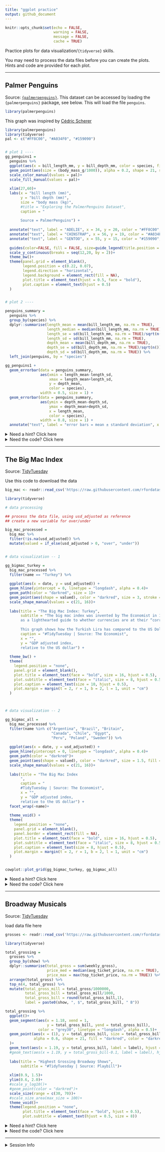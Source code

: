 ```yaml
---
title: "ggplot practice"
output: github_document
---
```


```r
knitr::opts_chunk$set(echo = FALSE,
                      warning = FALSE,
                      message = FALSE,
                      cache = TRUE)
```

Practice plots for data visualization/`{tidyverse}` skills. 

You may need to process the data files before you can create the plots. Hints and code are provided for each plot. 

---

## Palmer Penguins

Source: [`{palmerpenguins}`](https://github.com/allisonhorst/palmerpenguins). 
This dataset can be accessed by loading the `{palmerpenguins}` package, see below. This will load the file `penguins`.

```r
library(palmerpenguins)
```

This graph was inspired by [Cédric Scherer](https://github.com/Z3tt/TidyTuesday/tree/master/plots/2020_31)

```r
library(palmerpenguins)
library(tidyverse)
pal <- c("#FF8C00", "#A034F0", "#159090")


# plot 1 ----
gg_penguins1 =
  penguins %>% 
  ggplot(aes(x = bill_length_mm, y = bill_depth_mm, color = species, fill = species))+
  geom_point(aes(size = (body_mass_g/1000)), alpha = 0.2, shape = 21, stroke = 1)+
  scale_color_manual(values = pal)+
  scale_fill_manual(values = pal)+
  
  xlim(27,60)+
  labs(x = "bill length (mm)",
       y = "bill depth (mm)",
       size = "body mass (kg)",
       #title = "Exploring the PalmerPenguins Dataset",
       caption = "
       
       Source = PalmerPenguins") +
  
  annotate("text", label = "ADELIE", x = 34, y = 20, color = "#FF8C00", fontface = "bold")+
  annotate("text", label = "CHINSTRAP", x = 56, y = 19, color = "#A034F0", fontface = "bold")+
  annotate("text", label = "GENTOO", x = 55, y = 15, color = "#159090", fontface = "bold")+
  
  guides(color=FALSE, fill = FALSE, size=guide_legend(title.position = "top"))+
  scale_y_continuous(breaks = seq(12,20, by = 2))+
  theme_bw()+
  theme(panel.grid = element_blank(),
        legend.position = c(0.22, 0.07),
        legend.direction = "horizontal",
        legend.background = element_rect(fill = NA),
        plot.title = element_text(hjust = 0.5, face = "bold"),
        plot.caption = element_text(hjust = 0.5)
  )


# plot 2 ----

penguins_summary = 
  penguins %>% 
  group_by(species) %>% 
  dplyr::summarise(length_mean = mean(bill_length_mm, na.rm = TRUE),
                   length_median = median(bill_length_mm, na.rm = TRUE),
                   length_se = sd(bill_length_mm, na.rm = TRUE)/sqrt(n()),
                   length_sd = sd(bill_length_mm, na.rm = TRUE),
                   depth_mean = mean(bill_depth_mm, na.rm = TRUE),
                   depth_se = sd(bill_depth_mm, na.rm = TRUE)/sqrt(n()),
                   depth_sd = sd(bill_depth_mm, na.rm = TRUE)) %>% 
  left_join(penguins, by = "species")

gg_penguins1 + 
  geom_errorbar(data = penguins_summary, 
                aes(xmin = length_mean-length_sd, 
                    xmax = length_mean+length_sd, 
                    y = depth_mean,
                    color = species),
                width = 0.5, size = 1) +
  geom_errorbar(data = penguins_summary, 
                aes(ymin = depth_mean-depth_sd, 
                    ymax = depth_mean+depth_sd, 
                    x = length_mean,
                    color = species),
                width = 0.8, size = 1) +
  annotate("text", label = "error bars = mean ± standard deviation", x = 52, y = 12, size = 3)
```


<details>
<summary>Need a hint? Click here</summary>

- This graph uses two datasets: (a) the `penguins` dataset to create the scatterplot, and (b) a summary dataset for the error bars, which must be created from the `penguins` dataset.
- Use `{dplyr}` tools (`group_by()`, `summarize()`) to calculate means and standard deviations.
- Color palette used is: `pal <- c("#FF8C00", "#A034F0", "#159090")`.


</details>


<details>
<summary>Need the code? Click here</summary>

```r
# load packages
library(palmerpenguins)
library(tidyverse)

# set the color palette
pal <- c("#FF8C00", "#A034F0", "#159090")


# plot 1 (base scatterplot) ----
gg_penguins1 =
  penguins %>% 
  ggplot(aes(x = bill_length_mm, y = bill_depth_mm, color = species, fill = species))+
  
  geom_point(aes(size = (body_mass_g/1000)), alpha = 0.2, shape = 21, stroke = 1)+
  
  # we are using shape = 21 (filled circle), which has both color and fill arguments
  scale_color_manual(values = pal)+
  scale_fill_manual(values = pal)+
  
  # set axis labels, title, caption, etc. 
  labs(x = "bill length (mm)",
       y = "bill depth (mm)",
       size = "body mass (kg)",
       #title = "Exploring the PalmerPenguins Dataset",
       caption = "
       
       Source = PalmerPenguins") +
  
  # add text via annotations to label the three species
  # this is an alternative to putting the colors in the legend
  annotate("text", label = "ADELIE", x = 34, y = 20, color = "#FF8C00", fontface = "bold")+
  annotate("text", label = "CHINSTRAP", x = 56, y = 19, color = "#A034F0", fontface = "bold")+
  annotate("text", label = "GENTOO", x = 55, y = 15, color = "#159090", fontface = "bold")+
  
  guides(color=FALSE, fill = FALSE, size=guide_legend(title.position = "top"))+
  
  # set axis limits
  # x axis is easier, but y-axis needs the scale_* function to set breaks
  xlim(27,60)+
  scale_y_continuous(breaks = seq(12,20, by = 2))+
  
  # set and customize the theme
  theme_bw()+
  theme(panel.grid = element_blank(),
        legend.position = c(0.22, 0.07),
        legend.direction = "horizontal",
        legend.background = element_rect(fill = NA),
        plot.title = element_text(hjust = 0.5, face = "bold"),
        plot.caption = element_text(hjust = 0.5)
  )


# plot 2 (error bars) ----

# create a summary dataframe that has mean/sd values
penguins_summary = 
  penguins %>% 
  group_by(species) %>% 
  dplyr::summarise(length_mean = mean(bill_length_mm, na.rm = TRUE),
                   length_sd = sd(bill_length_mm, na.rm = TRUE),
                   depth_mean = mean(bill_depth_mm, na.rm = TRUE),
                   depth_sd = sd(bill_depth_mm, na.rm = TRUE),
                   #length_se = sd(bill_length_mm, na.rm = TRUE)/sqrt(n()),
                   #depth_se = sd(bill_depth_mm, na.rm = TRUE)/sqrt(n())
  ) %>% 
  left_join(penguins, by = "species")


# now use this summary dataframe to add error bars onto the first plot
gg_penguins1 + 
  geom_errorbar(data = penguins_summary, 
                aes(xmin = length_mean-length_sd, 
                    xmax = length_mean+length_sd, 
                    y = depth_mean,
                    color = species),
                width = 0.5, size = 1) +
  geom_errorbar(data = penguins_summary, 
                aes(ymin = depth_mean-depth_sd, 
                    ymax = depth_mean+depth_sd, 
                    x = length_mean,
                    color = species),
                width = 0.8, size = 1) +
  annotate("text", label = "error bars = mean ± standard deviation", x = 52, y = 12, size = 3)
```

</details>



---

## The Big Mac Index
Source: [TidyTuesday](https://github.com/rfordatascience/tidytuesday/tree/master/data/2020/2020-12-22)

Use this code to download the data 

```r
big_mac <- readr::read_csv('https://raw.githubusercontent.com/rfordatascience/tidytuesday/master/data/2020/2020-12-22/big-mac.csv')
```

```r
library(tidyverse)

# data processing 

## process the data file, using usd_adjusted as reference
## create a new variable for over/under

big_mac_processed = 
  big_mac %>% 
  filter(!is.na(usd_adjusted)) %>% 
  mutate(valued = if_else(usd_adjusted > 0, "over", "under")) 


# data visualization -- 1

gg_bigmac_turkey =
  big_mac_processed %>% 
  filter(name == "Turkey") %>% 
  
  ggplot(aes(x = date, y = usd_adjusted)) +
  geom_hline(yintercept = 0, linetype = "longdash", alpha = 0.4)+
  geom_path(color = "darkred", size = 1)+
  geom_point(aes(shape = valued), color = "darkred", size = 3, stroke = 1, fill = "white") + 
  scale_shape_manual(values = c(21, 16))+
  
  labs(title = "The Big Mac Index: Turkey",
       subtitle = "The big mac index was invented by The Economist in 1986
       as a lighthearted guide to whether currencies are at their “correct” level.
       
       This graph shows how the Turkish Lira has compared to the US Dollar.",
       caption = "#TidyTuesday | Source: The Economist",
       x = "",
       y = "GDP adjusted index, 
       relative to the US dollar") + 
  
  theme_bw() +
  theme(
    legend.position = "none",
    panel.grid = element_blank(),
    plot.title = element_text(face = "bold", size = 16, hjust = 0.5),
    plot.subtitle = element_text(face = "italic", size = 8, hjust = 0.5),
    plot.caption = element_text(size = 10, hjust = 0.5),
    plot.margin = margin(t = 2, r = 1, b = 2, l = 1, unit = "cm")
  ) 



# data visualization -- 2

gg_bigmac_all = 
  big_mac_processed %>% 
  filter(name %in% c("Argentina", "Brazil", "Britain", 
                     "Canada", "Chile", "Egypt",
                     "Peru", "Poland", "Sweden")) %>% 
  
  ggplot(aes(x = date, y = usd_adjusted)) +
  geom_hline(yintercept = 0, linetype = "longdash", alpha = 0.4)+
  geom_path(color = "darkred")+
  geom_point(aes(shape = valued), color = "darkred", size = 1.5, fill = "white") + 
  scale_shape_manual(values = c(21, 16))+
  
  labs(title = "The Big Mac Index
       ",
       caption = "
       #TidyTuesday | Source: The Economist",
       x = "",
       y = "GDP adjusted index, 
       relative to the US dollar") + 
  facet_wrap(~name)+
  
  theme_void() +
  theme(
    legend.position = "none",
    panel.grid = element_blank(),
    panel.border = element_rect(fill = NA),
    plot.title = element_text(face = "bold", size = 16, hjust = 0.5),
    plot.subtitle = element_text(face = "italic", size = 8, hjust = 0.5),
    plot.caption = element_text(size = 8, hjust = 0.5),
    plot.margin = margin(t = 2, r = 1, b = 2, l = 1, unit = "cm")
  ) 


cowplot::plot_grid(gg_bigmac_turkey, gg_bigmac_all)
```

<details>
<summary>Need a hint? Click here</summary>

- We are setting different shapes for + and - values. To do this, create a new binary variable for above/below, and use that in `aes(shape = ...)`.
- Horizontal line at y = 0: `geom_hline (yintercept = 0)`
- Gridlines can be removed using `theme()`

For the second plot,  

- Choose a few countries using `filter(name %in% c(...))`
- Panels created using `facet_wrap()` 

</details>


<details>
<summary>Need the code? Click here</summary>

```r
library(tidyverse)

# data processing 

## process the data file, using usd_adjusted as reference
## create a new variable for over/under

big_mac_processed = 
  big_mac %>% 
  filter(!is.na(usd_adjusted)) %>% 
  mutate(valued = if_else(usd_adjusted > 0, "over", "under")) 


# data visualization -- 1

gg_bigmac_turkey =
  big_mac_processed %>% 
  filter(name == "Turkey") %>% 
  
  ggplot(aes(x = date, y = usd_adjusted)) +
  
  # set the horizontal line first, as that will go under all the other geoms
  geom_hline(yintercept = 0, linetype = "longdash", alpha = 0.4)+
  
  geom_path(color = "darkred", size = 1)+
  geom_point(aes(shape = valued), color = "darkred", size = 3, stroke = 1, fill = "white") + 
  scale_shape_manual(values = c(21, 16))+
  
  labs(title = "The Big Mac Index: Turkey",
       subtitle = "The big mac index was invented by The Economist in 1986
       as a lighthearted guide to whether currencies are at their “correct” level.
       
       This graph shows how the Turkish Lira has compared to the US Dollar.",
       caption = "#TidyTuesday | Source: The Economist",
       x = "",
       y = "GDP adjusted index, 
       relative to the US dollar") + 
  
  theme_bw() +
  theme(
    legend.position = "none",
    panel.grid = element_blank(),
    plot.title = element_text(face = "bold", size = 16, hjust = 0.5),
    plot.subtitle = element_text(face = "italic", size = 8, hjust = 0.5),
    plot.caption = element_text(size = 10, hjust = 0.5),
    plot.margin = margin(t = 2, r = 1, b = 2, l = 1, unit = "cm")
  ) 


# data visualization -- 2

gg_bigmac_all = 
  big_mac_processed %>% 
  # select a few countries. this is a random list to get a 3x3 set of panels
  filter(name %in% c("Argentina", "Brazil", "Britain", 
                     "Canada", "Chile", "Egypt",
                     "Peru", "Poland", "Sweden")) %>% 
  
  ggplot(aes(x = date, y = usd_adjusted)) +
  geom_hline(yintercept = 0, linetype = "longdash", alpha = 0.4)+
  geom_path(color = "darkred")+
  geom_point(aes(shape = valued), color = "darkred", size = 1.5, fill = "white") + 
  scale_shape_manual(values = c(21, 16))+
  
  labs(title = "The Big Mac Index
       ",
       caption = "
       #TidyTuesday | Source: The Economist",
       x = "",
       y = "GDP adjusted index, 
       relative to the US dollar") + 
  facet_wrap(~name)+
  
  theme_void() +
  theme(
    legend.position = "none",
    panel.grid = element_blank(),
    panel.border = element_rect(fill = NA),
    plot.title = element_text(face = "bold", size = 16, hjust = 0.5),
    plot.subtitle = element_text(face = "italic", size = 8, hjust = 0.5),
    plot.caption = element_text(size = 8, hjust = 0.5),
    plot.margin = margin(t = 2, r = 1, b = 2, l = 1, unit = "cm")
  ) 
```
</details>


---

## Broadway Musicals
Source: [TidyTuesday](https://github.com/rfordatascience/tidytuesday/tree/master/data/2020/2020-04-28)

load data file here
```r
grosses <- readr::read_csv('https://raw.githubusercontent.com/rfordatascience/tidytuesday/master/data/2020/2020-04-28/grosses.csv', guess_max = 40000)
```

```r
library(tidyverse)

total_grossing = 
  grosses %>% 
  group_by(show) %>% 
  dplyr::summarise(total_gross = sum(weekly_gross),
                   price_med = median(avg_ticket_price, na.rm = TRUE),
                   price_max = max(top_ticket_price, na.rm = TRUE)) %>% 
  arrange(total_gross) %>% 
  top_n(4, total_gross) %>% 
  mutate(total_gross_mill = total_gross/1000000,
         total_gross_bill = total_gross_mill/1000,
         total_gross_bill = round(total_gross_bill,1),
         label = paste0(show, ", $", total_gross_bill, " B"))

total_grossing %>% 
  ggplot()+
  geom_segment(aes(x = 1.18, xend = 1, 
                   y = total_gross_bill, yend = total_gross_bill),
               color = "grey30", linetype = "longdash", alpha = 0.5)+  
  geom_point(aes(x = (1), y = total_gross_bill, size = total_gross_bill), 
             alpha = 0.6, shape = 21, fill = "darkred", color = "darkred", stroke = 1.5,
  )+
  geom_text(aes(x = 1.19, y = total_gross_bill, label = label), hjust = 0, size = 4)+
  #geom_text(aes(x = 1.19, y = total_gross_bill-0.1, label = label), hjust = 0, size = 3)+
  
  labs(title = "Highest Grossing Broadway Shows",
       subtitle = "#TidyTuesday | Source: Playbill")+
  
  xlim(0.9, 1.5)+
  ylim(0.6, 2.0)+
  #scale_y_log10()+
  #geom_point(color = "darkred")+
  scale_size(range = c(30, 70))+
  #scale_size_area(max_size = 100)+
  theme_void()+
  theme(legend.position = "none",
        plot.title = element_text(face = "bold", hjust = 0.5),
        plot.subtitle = element_text(hjust = 0.5, size = 8))


```

<details>
<summary>Need a hint? Click here</summary>

- This may look intimidating, but this is just a fancy-looking `geom_point`.
- Data are provided as weekly gross, you need to calculate the total gross per show, i.e.
`group_by(show) %>% summarize(...)`
- Then you choose the top 4 highest shows, using the `top_n()` function.
- Create a label and then use `geom_text`

</details>


<details>
<summary>Need the code? Click here</summary>
```r
# first, process the data
# gross values are in terms of weekly gross, we need to calculate total gross per show
total_grossing = 
  grosses %>% 
  group_by(show) %>% 
  dplyr::summarise(total_gross = sum(weekly_gross)) %>% 
  arrange(total_gross) %>% 
  # filter only the top 4
  top_n(4, total_gross) %>%
  # we want to report the gross in terms of billion dollars
  # then create a `label` column that includes the show name and the total gross in $B
  mutate(total_gross_mill = total_gross/1000000,
         total_gross_bill = total_gross_mill/1000,
         total_gross_bill = round(total_gross_bill,1),
         label = paste0(show, ", $", total_gross_bill, " B"))

# now make the plot
total_grossing %>% 
  ggplot()+
  
  # make the segment first, so that goes to the back
  geom_segment(aes(x = 1.18, xend = 1, 
                   y = total_gross_bill, yend = total_gross_bill),
               color = "grey30", linetype = "longdash", alpha = 0.5)+  
  
  # because we want all the circles lined vertically, set x = constant value, e.g. 1
  geom_point(aes(x = 1, y = total_gross_bill, size = total_gross_bill), 
             alpha = 0.6, shape = 21, fill = "darkred", color = "darkred", stroke = 1.5)+
  
  # geom_text will add text labels to the plot, it works the same way as other geoms
  geom_text(aes(x = 1.19, y = total_gross_bill, label = label), hjust = 0, size = 4)+
  
  
  labs(title = "Highest Grossing Broadway Shows",
       subtitle = "#TidyTuesday | Source: Playbill")+
  
  xlim(0.9, 1.5)+
  ylim(0.6, 2.0)+

  scale_size(range = c(2, 70))+

  # set and customize theme 
  theme_void()+
  theme(legend.position = "none",
        plot.title = element_text(face = "bold", hjust = 0.5),
        plot.subtitle = element_text(hjust = 0.5, size = 8))
```

</details>


---
<details>
<summary>Session Info</summary>

**Kaizad F. Patel**

Date last run: `r Sys.Date()`

```r
sessionInfo()
```



</details>
